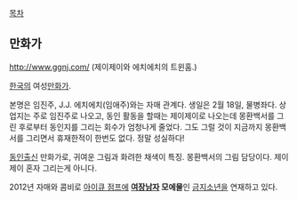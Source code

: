 [[목차]]


== 만화가 ==
http://www.ggnj.com/
(제이제이와 에치에치의 트윈홈.)

[[한국]]의 여성[[만화가]]. 

본명은 임진주, J.J. 에치에치(임애주)와는 자매 관계다. 생일은 2월 18일, 물병좌다. 상업지는 주로 임진주로 나오고, 동인 활동을 할때는 제이제이로 나오는데 몽환백서를 그린 후로부터 동인지를 그리는 회수가 엄청나게 줄었다. 그도 그럴 것이 지금까지 몽환백서를 그리면서 휴재한적이 한번도 없다. 정말 성실하다!

[[동인]]출신 만화가로, 귀여운 그림과 화려한 채색이 특징. 몽환백서의 그림 담당이다. 제이제이 혼자 그리는게 아니다.

2012년 자매와 콤비로 [[아이큐 점프]]에 '''[[여장남자]] 모에물'''인 [[금지소년]]을 연재하고 있다. 
